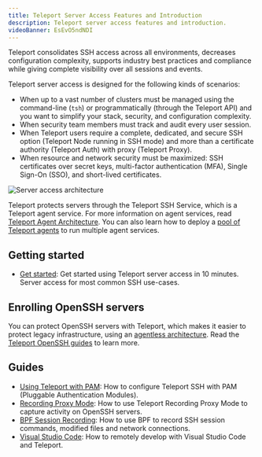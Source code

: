 ```yaml
---
title: Teleport Server Access Features and Introduction
description: Teleport server access features and introduction.
videoBanner: EsEvO5ndNDI
---
```


Teleport consolidates SSH access across all environments, decreases
configuration complexity, supports industry best practices and compliance while
giving complete visibility over all sessions and events.

Teleport server access is designed for the following kinds of scenarios:

- When up to a vast number of clusters must be managed using the command-line (`tsh`) or programmatically (through the Teleport API) and you want to simplify your stack, security, and configuration complexity.
- When security team members must track and audit every user session. 
- When Teleport users require a complete, dedicated, and secure SSH option (Teleport Node running in SSH mode) and more than a certificate authority (Teleport Auth) with proxy (Teleport Proxy).
- When resource and network security must be maximized: SSH certificates over secret keys, multi-factor authentication (MFA), Single Sign-On (SSO), and short-lived certificates.

![Server access architecture](../../img/server-access/architecture.png)

Teleport protects servers through the Teleport SSH Service, which is a Teleport
agent service. For more information on agent services, read [Teleport Agent
Architecture](../architecture/agents.mdx). You can also learn how to deploy a
[pool of Teleport agents](../agents/introduction.mdx) to run multiple agent
services.

## Getting started

- [Get started](getting-started.mdx): Get started using Teleport server access
  in 10 minutes. Server access for most common SSH use-cases.

## Enrolling OpenSSH servers

You can protect OpenSSH servers with Teleport, which makes it easier to protect
legacy infrastructure, using an [agentless architecture](./openssh/openssh.mdx).
Read the [Teleport OpenSSH guides](./openssh.mdx) to learn more.

## Guides

- [Using Teleport with PAM](./guides/ssh-pam.mdx): How to configure Teleport SSH with PAM (Pluggable Authentication Modules).
- [Recording Proxy Mode](./guides/recording-proxy-mode.mdx): How to use Teleport Recording Proxy Mode to capture activity on OpenSSH servers.
- [BPF Session Recording](./guides/bpf-session-recording.mdx): How to use BPF to record SSH session commands, modified files and network connections.
- [Visual Studio Code](./guides/vscode.mdx): How to remotely develop with Visual Studio Code and Teleport.
